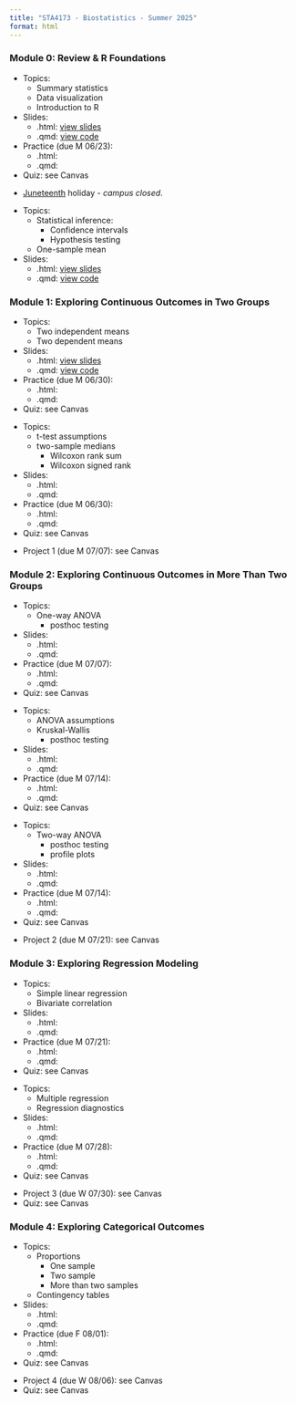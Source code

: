 ```yaml
---
title: "STA4173 - Biostatistics - Summer 2025"
format: html
---
```


### **Module 0: Review & R Foundations**

::: {.callout-tip title="Tuesday, June 17, 2025:" collapse="true" open="true"}

- Topics:
    - Summary statistics 
    - Data visualization
    - Introduction to R
- Slides:
    - .html: <a href="files/slides/STA4173-Su25-06-17-T-summary-visualization.html">view slides</a>
    - .qmd: <a href="https://github.com/samanthaseals/STA4173Su25/blob/main/files/slides/STA4173-Su25-06-17-T-summary-visualization.qmd">view code</a>
- Practice (due M 06/23):
    - .html:
    - .qmd:
- Quiz: see Canvas

:::

::: {.callout-tip title="Thursday, June 19, 2025:" collapse="true" open="true"}

- <a href="https://nmaahc.si.edu/explore/stories/what-juneteenth">Juneteenth</a> holiday - *campus closed*.

:::

::: {.callout-tip title="Tuesday, June 24, 2025:" collapse="true" open="true"}

- Topics:
    - Statistical inference: 
        - Confidence intervals
        - Hypothesis testing
    - One-sample mean
- Slides:
    - .html: <a href="files/slides/STA4173-Su25-06-24-T-inference-t-tests.html">view slides</a>
    - .qmd: <a href="https://github.com/samanthaseals/STA4173Su25/blob/main/files/slides/STA4173-Su25-06-24-T-inference-t-tests.qmd">view code</a>

:::

### **Module 1: Exploring Continuous Outcomes in Two Groups**

::: {.callout-tip title="Tuesday, June 24, 2025:" collapse="true" open="true"}

- Topics:
    - Two independent means
    - Two dependent means
- Slides:
    - .html: <a href="files/slides/STA4173-Su25-06-24-T-inference-t-tests.html">view slides</a>
    - .qmd: <a href="https://github.com/samanthaseals/STA4173Su25/blob/main/files/slides/STA4173-Su25-06-24-T-inference-t-tests.qmd">view code</a>
- Practice (due M 06/30):
    - .html:
    - .qmd:
- Quiz: see Canvas    

:::

::: {.callout-tip title="Thursday, June 26, 2025:" collapse="true" open="true"}

- Topics:
    - t-test assumptions
    - two-sample medians
        - Wilcoxon rank sum
        - Wilcoxon signed rank
- Slides:
    - .html: 
    - .qmd: 
- Practice (due M 06/30):
    - .html:
    - .qmd:
- Quiz: see Canvas   

:::

::: {.callout-tip title="Tuesday, July 1, 2025:" collapse="true" open="true"}

- Project 1 (due M 07/07): see Canvas
  
:::

### **Module 2: Exploring Continuous Outcomes in More Than Two Groups**

::: {.callout-tip title="Thursday, July 3, 2025:" collapse="true" open="true"}

- Topics:
    - One-way ANOVA
        - posthoc testing
- Slides:
    - .html: 
    - .qmd: 
- Practice (due M 07/07):
    - .html:
    - .qmd:
- Quiz: see Canvas 
  
:::

::: {.callout-tip title="Tuesday, July 8, 2025:" collapse="true" open="true"}

- Topics:
    - ANOVA assumptions
    - Kruskal-Wallis
        - posthoc testing
- Slides:
    - .html: 
    - .qmd: 
- Practice (due M 07/14):
    - .html:
    - .qmd:
- Quiz: see Canvas

:::

::: {.callout-tip title="Thursday, July 10, 2025:" collapse="true" open="true"}

- Topics:
    - Two-way ANOVA
        - posthoc testing
        - profile plots
- Slides:
    - .html: 
    - .qmd: 
- Practice (due M 07/14):
    - .html:
    - .qmd:
- Quiz: see Canvas  

:::

::: {.callout-tip title="Tuesday, July 15, 2025:" collapse="true" open="true"}

- Project 2 (due M 07/21): see Canvas
  
:::

### **Module 3: Exploring Regression Modeling**

::: {.callout-tip title="Thursday, July 17, 2025:" collapse="true" open="true"}

- Topics:
    - Simple linear regression
    - Bivariate correlation
- Slides:
    - .html: 
    - .qmd: 
- Practice (due M 07/21):
    - .html:
    - .qmd:
- Quiz: see Canvas  

:::

::: {.callout-tip title="Tuesday, July 22, 2025:" collapse="true" open="true"}

- Topics:
    - Multiple regression
    - Regression diagnostics
- Slides:
    - .html: 
    - .qmd: 
- Practice (due M 07/28):
    - .html:
    - .qmd:
- Quiz: see Canvas  

:::

::: {.callout-tip title="Thursday, July 24, 2025:" collapse="true" open="true"}

- Project 3 (due W 07/30): see Canvas
- Quiz: see Canvas
  
:::

### **Module 4: Exploring Categorical Outcomes**

::: {.callout-tip title="Tuesday, July 29, 2025:" collapse="true" open="true"}

- Topics:
    - Proportions
        - One sample
        - Two sample
        - More than two samples 
    - Contingency tables
- Slides:
    - .html: 
    - .qmd: 
- Practice (due F 08/01):
    - .html:
    - .qmd:
- Quiz: see Canvas  

:::

::: {.callout-tip title="Thursday, July 31, 2025:" collapse="true" open="true"}

- Project 4 (due W 08/06): see Canvas
- Quiz: see Canvas  
  
:::
